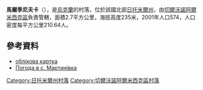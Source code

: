 {{coord|50|24|24|N|28|14|1|E|scale:30000|display=title}}

'''馬爾季尼夫卡'''（{{lang-uk|Мартинівка}}），是[[烏克蘭|烏克蘭]]的村落，位於該國北部[[日托米爾州|日托米爾州]]，由[[切爾沃諾阿爾米西克區|切爾沃諾阿爾米西克區]]負責管轄，面積2.7平方公里，海拔高度235米，2001年人口574，人口密度每平方公里210.64人。

==參考資料== 
*[http://gska2.rada.gov.ua/pls/z7502/A005?rdat1=23.01.2008&rf7571=10714 облікова картка]{{dead link|date=2018年5月 |bot=InternetArchiveBot |fix-attempted=yes }}
* [http://weather.in.ua/ua/zhitomirskaja/15161 Погода в с. Мартинівка]

{{DEFAULTSORT:Мартинівка}}
[[Category:日托米爾州村落|Category:日托米爾州村落]]
[[Category:切爾沃諾阿爾米西克區村落|Category:切爾沃諾阿爾米西克區村落]]